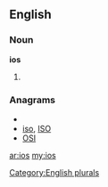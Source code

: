 ==English==

===Noun===
'''ios'''

# {{plural of|[[io]]}}

===Anagrams===
* {{alphagram|ios}}
* [[iso#English|iso]], [[ISO#English|ISO]]
* [[OSI#English|OSI]]

[[Category:English plurals]]

[[ar:ios]]
[[my:ios]]